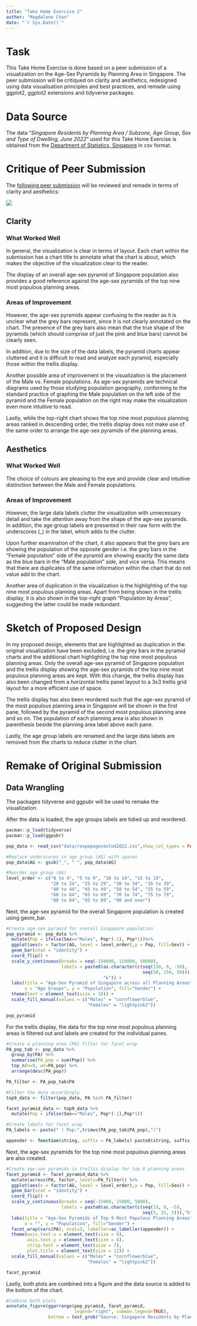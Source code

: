 ```yaml
---
title: "Take Home Exercise 2"
author: "Magdalene Chan"
date: "`r Sys.Date()`"
---
```


# Task

This Take Home Exercise is done based on a peer submission of a visualization on the Age-Sex Pyramids by Planning Area in Singapore. The peer submission will be critiqued on clarity and aesthetics, redesigned using data visualisation principles and best practices, and remade using ggplot2, ggplot2 extensions and tidyverse packages.

# Data Source

The data "*Singapore Residents by Planning Area / Subzone, Age Group, Sex and Type of Dwelling, June 2022*" used for this Take Home Exercise is obtained from the [Department of Statistics, Singapore](https://www.singstat.gov.sg/find-data/search-by-theme/population/geographic-distribution/latest-data) in csv format.

# Critique of Peer Submission

The [following peer submission](https://public.tableau.com/app/profile/ziyi3083/viz/Take-home_Ex01_Dashboard/Dashboard) will be reviewed and remade in terms of clarity and aesthetics:

![](images/image-355852776.png)

## Clarity

### What Worked Well

In general, the visualization is clear in terms of layout. Each chart within the submission has a chart title to annotate what the chart is about, which makes the objective of the visualization clear to the reader.

The display of an overall age-sex pyramid of Singapore population also provides a good reference against the age-sex pyramids of the top nine most populous planning areas.

### Areas of Improvement

However, the age-sex pyramids appear confusing to the reader as it is unclear what the grey bars represent, since it is not clearly annotated on the chart. The presence of the grey bars also mean that the true shape of the pyramids (which should comprise of just the pink and blue bars) cannot be clearly seen.

In addition, due to the size of the data labels, the pyramid charts appear cluttered and it is difficult to read and analyze each pyramid, especially those within the trellis display.

Another possible area of improvement in the visualization is the placement of the Male vs. Female populations. As age-sex pyramids are technical diagrams used by those studying population geography, conforming to the standard practice of graphing the Male population on the left side of the pyramid and the Female population on the right may make the visualization even more intuitive to read.

Lastly, while the top-right chart shows the top nine most populous planning areas ranked in descending order, the trellis display does not make use of the same order to arrange the age-sex pyramids of the planning areas.

## Aesthetics

### What Worked Well

The choice of colours are pleasing to the eye and provide clear and intuitive distinction between the Male and Female populations.

### Areas of Improvement

However, the large data labels clutter the visualization with unnecessary detail and take the attention away from the shape of the age-sex pyramids. In addition, the age group labels are presented in their raw form with the underscores (\_) in the label, which adds to the clutter.

Upon further examination of the chart, it also appears that the grey bars are showing the population of the opposite gender i.e. the grey bars in the "Female population" side of the pyramid are showing exactly the same data as the blue bars in the "Male population" side, and vice versa. This means that there are duplicates of the same information within the chart that do not value add to the chart.

Another area of duplication in the visualization is the highlighting of the top nine most populous planning areas. Apart from being shown in the trellis display, it is also shown in the top-right graph "Population by Areas", suggesting the latter could be made redundant.

# Sketch of Proposed Design

In my proposed design, elements that are highlighted as duplication in the original visualization have been excluded, i.e. the grey bars in the pyramid charts and the additional chart highlighting the top nine most populous planning areas. Only the overall age-sex pyramid of Singapore population and the trellis display showing the age-sex pyramids of the top nine most populous planning areas are kept. With this change, the trellis display has also been changed from a horizontal trellis panel layout to a 3x3 trellis grid layout for a more efficient use of space.

The trellis display has also been reordered such that the age-sex pyramid of the most populous planning area in Singapore will be shown in the first pane, followed by the pyramid of the second most populous planning area and so on. The population of each planning area is also shown in parenthesis beside the planning area label above each pane.

Lastly, the age group labels are renamed and the large data labels are removed from the charts to reduce clutter in the chart.

# Remake of Original Submission

## Data Wrangling

The packages tidyverse and ggpubr will be used to remake the visualization.

After the data is loaded, the age groups labels are tidied up and reordered.

```r
pacman::p_load(tidyverse)
pacman::p_load(ggpubr)

pop_data <- read_csv("data/respopagesextod2022.csv",show_col_types = FALSE)

#Replace underscores in age group (AG) with spaces
pop_data$AG <- gsub("_", " ", pop_data$AG)

#Reorder age group (AG)
level_order <- c("0 to 4", "5 to 9", "10 to 14", "15 to 19", 
                 "20 to 24", "25 to 29", "30 to 34", "35 to 39", 
                 "40 to 44", "45 to 49", "50 to 54", "55 to 59", 
                 "60 to 64", "65 to 69", "70 to 74", "75 to 79", 
                 "80 to 84", "85 to 89", "90 and over")
```

Next, the age-sex pyramid for the overall Singapore population is created using geom_bar.

```r
#Create age-sex pyramid for overall Singapore population
pop_pyramid <- pop_data %>%
  mutate(Pop = ifelse(Sex=="Males", Pop*(-1), Pop*1))%>%
  ggplot(aes(x = factor(AG, level = level_order),y = Pop, fill=Sex)) + 
  geom_bar(stat = "identity") +
  coord_flip() +
  scale_y_continuous(breaks = seq(-150000, 150000, 50000), 
                     labels = paste0(as.character(c(seq(150, 0, -50), 
                                                    seq(50, 150, 50))),
                                     "k")) +
  labs(title = "Age-Sex Pyramid of Singapore across all Planning Areas", 
       x = "Age Groups", y = "Population", fill="Gender") + 
  theme(text = element_text(size = 10)) + 
  scale_fill_manual(values = c("Males" = "cornflowerblue",
                               "Females" = "lightpink2"))

pop_pyramid
```

For the trellis display, the data for the top nine most populous planning areas is filtered out and labels are created for the individual panes.

```r
#Create a planning area (PA) filter for facet wrap
PA_pop_tab <- pop_data %>%
  group_by(PA) %>%
  summarise(PA_pop = sum(Pop)) %>%
  top_n(n=9, wt=PA_pop) %>%
  arrange(desc(PA_pop))

PA_filter <- PA_pop_tab$PA

#Filter the data accordingly
top9_data <- filter(pop_data, PA %in% PA_filter)

facet_pyramid_data <- top9_data %>%
  mutate(Pop = ifelse(Sex=="Males", Pop*(-1),Pop*1))

#Create labels for facet wrap
PA_labels <- paste(" ( Pop:",trimws(PA_pop_tab$PA_pop),")")

appender <- function(string, suffix = PA_labels) paste0(string, suffix)
```

Next, the age-sex pyramids for the top nine most populous planning areas are also created.

```r
#Create age-sex pyramids in trellis display for top 9 planning areas
facet_pyramid <- facet_pyramid_data %>%
  mutate(across(PA, factor, levels=PA_filter)) %>%
  ggplot(aes(x = factor(AG, level = level_order),y = Pop, fill=Sex)) + 
  geom_bar(stat = "identity") +
  coord_flip() +
  scale_y_continuous(breaks = seq(-15000, 15000, 5000), 
                     labels = paste0(as.character(c(seq(15, 0, -5), 
                                                    seq(5, 15, 5))),"k")) +
  labs(title = "Age-Sex Pyramids of Top 9 Most Populous Planning Areas", 
       x = "", y = "Population", fill="Gender") +
  facet_wrap(vars(PA), ncol=3, labeller=as_labeller(appender)) + 
  theme(axis.text.x = element_text(size = 6),
        axis.text.y = element_text(size = 6),
        strip.text = element_text(size = 7),
        plot.title = element_text(size = 12)) +
  scale_fill_manual(values = c("Males" = "cornflowerblue", 
                               "Females" = "lightpink2"))

facet_pyramid
```

Lastly, both plots are combined into a figure and the data source is added to the bottom of the chart. 

```r
#Combine both plots
annotate_figure(ggarrange(pop_pyramid, facet_pyramid, 
                          legend="right", common.legend=TRUE),
                bottom = text_grob("Source: Singapore Residents by Planning Area / Subzone, Age Group, Sex and Type of Dwelling, June 2022. From the Department of Statistics, Singapore (2022)", size = 7))
```
